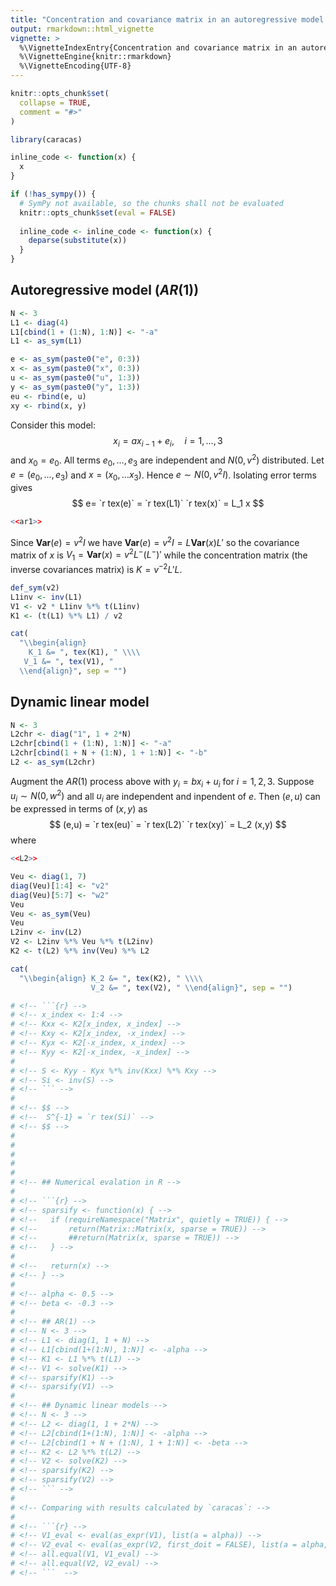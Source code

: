 ```yaml
---
title: "Concentration and covariance matrix in an autoregressive model and in a dynamic linear model"
output: rmarkdown::html_vignette
vignette: >
  %\VignetteIndexEntry{Concentration and covariance matrix in an autoregressive model and in a dynamic linear model}
  %\VignetteEngine{knitr::rmarkdown}
  %\VignetteEncoding{UTF-8}
---
```



```r
knitr::opts_chunk$set(
  collapse = TRUE,
  comment = "#>"
)
```

```r
library(caracas)
```

```r
inline_code <- function(x) {
  x
}

if (!has_sympy()) {
  # SymPy not available, so the chunks shall not be evaluated
  knitr::opts_chunk$set(eval = FALSE)
  
  inline_code <- inline_code <- function(x) {
    deparse(substitute(x))
  }
}
```

## Autoregressive model ($AR(1)$)

```r
N <- 3
L1 <- diag(4)
L1[cbind(1 + (1:N), 1:N)] <- "-a"
L1 <- as_sym(L1)
```

```r
e <- as_sym(paste0("e", 0:3))
x <- as_sym(paste0("x", 0:3))
u <- as_sym(paste0("u", 1:3))
y <- as_sym(paste0("y", 1:3))
eu <- rbind(e, u)
xy <- rbind(x, y)
```


Consider this model: 
$$
x_i = a x_{i-1} + e_i, \quad i=1, \dots, 3
$$ 
and $x_0=e_0$. All terms $e_0, \dots, e_3$ are independent and $N(0,v^2)$ distributed. 
Let $e=(e_0, \dots, e_3)$ and $x=(x_0, \dots x_3)$. Hence $e \sim N(0, v^2 I)$.
Isolating error terms gives
$$
e= `r tex(e)` = `r tex(L1)` `r tex(x)` = L_1 x
$$

```r
<<ar1>>
```

Since $\mathbf{Var}(e)=v^2 I$ we have 
$\mathbf{Var}(e)=v^2 I=L \mathbf{Var}(x) L'$ so the covariance matrix of $x$ is $V_1=\mathbf{Var}(x) = v^2 L^- (L^-)'$ 
 while the concentration matrix (the inverse covariances matrix) is $K=v^{-2}L' L$.

```r
def_sym(v2)
L1inv <- inv(L1)
V1 <- v2 * L1inv %*% t(L1inv)
K1 <- (t(L1) %*% L1) / v2
```

```r
cat(
  "\\begin{align} 
    K_1 &= ", tex(K1), " \\\\ 
   V_1 &= ", tex(V1), " 
  \\end{align}", sep = "")
```


## Dynamic linear model

```r
N <- 3
L2chr <- diag("1", 1 + 2*N)
L2chr[cbind(1 + (1:N), 1:N)] <- "-a"
L2chr[cbind(1 + N + (1:N), 1 + 1:N)] <- "-b"
L2 <- as_sym(L2chr)
```

Augment the $AR(1)$ process above with $y_i=b x_i + u_i$ for
$i=1,2,3$.  Suppose $u_i\sim N(0, w^2)$ and all $u_i$ are independent
and inpendent of $e$.
Then
$(e,u)$ can be expressed in terms of $(x,y)$ as
$$
(e,u) = `r tex(eu)` = `r tex(L2)` `r tex(xy)` = L_2 (x,y)
$$
where
```r
<<L2>>
```


```r
Veu <- diag(1, 7)
diag(Veu)[1:4] <- "v2"
diag(Veu)[5:7] <- "w2"
Veu
Veu <- as_sym(Veu)
Veu
L2inv <- inv(L2) 
V2 <- L2inv %*% Veu %*% t(L2inv) 
K2 <- t(L2) %*% inv(Veu) %*% L2
```

```r
cat(
  "\\begin{align} K_2 &= ", tex(K2), " \\\\ 
                  V_2 &= ", tex(V2), " \\end{align}", sep = "")
```


```r
# <!-- ```{r} -->
# <!-- x_index <- 1:4 -->
# <!-- Kxx <- K2[x_index, x_index] -->
# <!-- Kxy <- K2[x_index, -x_index] -->
# <!-- Kyx <- K2[-x_index, x_index] -->
# <!-- Kyy <- K2[-x_index, -x_index] -->
# 
# <!-- S <- Kyy - Kyx %*% inv(Kxx) %*% Kxy -->
# <!-- Si <- inv(S) -->
# <!-- ``` -->
# 
# <!-- $$ -->
# <!--  S^{-1} = `r tex(Si)` -->
# <!-- $$ -->
#    
#    
#    
#    
# 
# <!-- ## Numerical evalation in R -->
# 
# <!-- ```{r} -->
# <!-- sparsify <- function(x) { -->
# <!--   if (requireNamespace("Matrix", quietly = TRUE)) { -->
# <!--       return(Matrix::Matrix(x, sparse = TRUE)) -->
# <!--       ##return(Matrix(x, sparse = TRUE)) -->
# <!--   } -->
#   
# <!--   return(x) -->
# <!-- } -->
# 
# <!-- alpha <- 0.5 -->
# <!-- beta <- -0.3 -->
# 
# <!-- ## AR(1) -->
# <!-- N <- 3 -->
# <!-- L1 <- diag(1, 1 + N) -->
# <!-- L1[cbind(1+(1:N), 1:N)] <- -alpha -->
# <!-- K1 <- L1 %*% t(L1) -->
# <!-- V1 <- solve(K1) -->
# <!-- sparsify(K1) -->
# <!-- sparsify(V1) -->
# 
# <!-- ## Dynamic linear models -->
# <!-- N <- 3 -->
# <!-- L2 <- diag(1, 1 + 2*N) -->
# <!-- L2[cbind(1+(1:N), 1:N)] <- -alpha -->
# <!-- L2[cbind(1 + N + (1:N), 1 + 1:N)] <- -beta -->
# <!-- K2 <- L2 %*% t(L2) -->
# <!-- V2 <- solve(K2) -->
# <!-- sparsify(K2) -->
# <!-- sparsify(V2) -->
# <!-- ``` -->
# 
# <!-- Comparing with results calculated by `caracas`: -->
# 
# <!-- ```{r} -->
# <!-- V1_eval <- eval(as_expr(V1), list(a = alpha)) -->
# <!-- V2_eval <- eval(as_expr(V2, first_doit = FALSE), list(a = alpha, b = beta)) -->
# <!-- all.equal(V1, V1_eval) -->
# <!-- all.equal(V2, V2_eval) -->
# <!-- ```  -->
```




